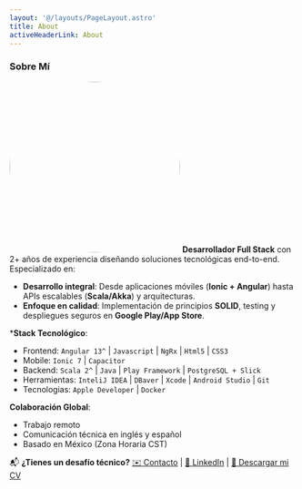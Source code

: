 ```yaml
---
layout: '@/layouts/PageLayout.astro'
title: About
activeHeaderLink: About
---
```


### Sobre Mí

<img
  src="/me/me4.jpeg"
  alt="Me"
  style="width: 300px; height: 300px; object-fit: cover; margin: 0 auto; border-radius: 50%"
/>
**Desarrollador Full Stack** con 2+ años de experiencia diseñando soluciones tecnológicas end-to-end. Especializado en:
- **Desarrollo integral**: Desde aplicaciones móviles (**Ionic + Angular**) hasta APIs escalables (**Scala/Akka**) y arquitecturas.
- **Enfoque en calidad**: Implementación de principios **SOLID**, testing y despliegues seguros en **Google Play/App Store**.

***Stack Tecnológico**:
- Frontend: `Angular 13^` | `Javascript` | `NgRx` | `Html5` | `CSS3`
- Mobile: `Ionic 7` | `Capacitor`
- Backend: `Scala 2^` | `Java` | `Play Framework` | `PostgreSQL + Slick`
- Herramientas: `InteliJ IDEA` | `DBaver` | `Xcode` | `Android Studio` | `Git`
- Tecnologias: `Apple Developer` | `Docker`

**Colaboración Global**:
- Trabajo remoto
- Comunicación técnica en inglés y español
- Basado en México (Zona Horaria CST)

📬 **¿Tienes un desafío técnico?**
[✉️ Contacto](mailto:david_sanluis@outlook.com) | [🔗 LinkedIn](https://www.linkedin.com/in/david-san-luis-aguirre) | <a href="/files/Desarrollador Scala Fullstack Angular.pdf" download="CV_David_San_Luis_Aguirre.pdf">📄 Descargar mi CV</a>
